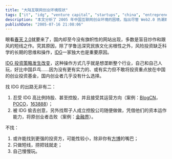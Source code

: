 ```yaml
---
title: "大陆互联网创业环境现状"
tags: ["it", "idg", "venture capital", "startups", "china", "entrepreneurship", "investment"]
description: "本文分析了 2005 年中国互联网创业环境的困境，指出尽管 Web2.0 热潮即将到来，但中国缺乏旗帜性网站，多为跟风式短线产品。作者认为问题主要在于风险投资缺乏科学长期思维，以及 IDG 资本在中国互联网投资领域一家独大的局面。文章详述了 IDG 投资策略的变化，批评其试图垄断行业，使创业者陷入两难：要么接受 IDG 高比例持股甚至控股并接受其运营方向，要么被 IDG 复制创意转投他人。文章最后简述了不寻求 IDG 投资的几种选择：寻找其他投资方、做短线业务或自力更生慢慢发展。"
publishDate: "2005-07-16 21:08:06"
---
```


眼看[春天 2.0](http://www.xdanger.com/2005/07/13/000003.html)就要来了，国内却至今没有旗帜性的网站出现，多数是盲目炒作和跟风的短线之作。究其原因，除了学鲁迅深究民族文化劣根性之外，风险投资缺乏科学的长期的思维和操作，[IDG](http://www.idgvc.com/)一家独大也是重要原因。

[IDG 投资策略发生改变](http://blog.ccw.com.cn/hiyou/index.jsp?category=showPost&postID=1344)，这种操作方式几乎就是想垄断整个行业，自己和自己人玩，好比中国乒乓……因为没有更有实力的、或有实力但不敢将投资重点放在中国的创业投资基金，国内创业者几乎没有什么选择。

找 IDG 的出路无非有二：

1. 忍受 IDG 高比例持股、甚至控股，并且接受其运营方向（案例：[BlogCN](http://www.blogcn.com/)，[POCO](http://www.poco.cn/)，[163888](http://www.163888.net/)）；
2. 被 IDG 偷去创意，另外找帮子人成立控股公司随便做做，凭借他们的资本运作能力，将原创业者击败（案例：[金融界](http://www.jrj.com.cn/)）。

不找：

1. 或许能找到更强的投资方，可能性较小，除非你有[方博](http://fxd.blogchina.com/)的嘴巴；
2. 只做短线，捞把钱就走；
3. 自己慢慢玩。
